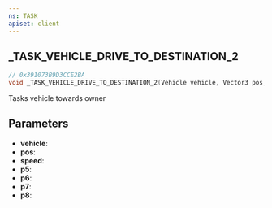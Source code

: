 ```yaml
---
ns: TASK
apiset: client
---
```

## _TASK_VEHICLE_DRIVE_TO_DESTINATION_2

```c
// 0x391073B9D3CCE2BA
void _TASK_VEHICLE_DRIVE_TO_DESTINATION_2(Vehicle vehicle, Vector3 pos, float speed, int p5, int p6, float p7, float p8);
```

Tasks vehicle towards owner

## Parameters
* **vehicle**:
* **pos**:
* **speed**:
* **p5**:
* **p6**:
* **p7**:
* **p8**: